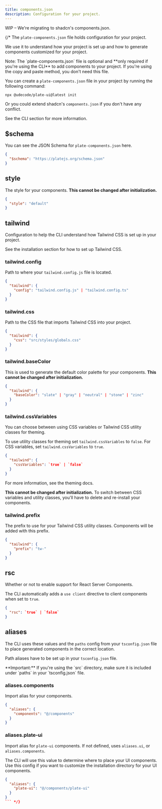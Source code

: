 ```yaml
---
title: components.json
description: Configuration for your project.
---
```


<Callout className="mt-6">
WIP – We're migrating to <Link href="https://ui.shadcn.com/docs/components-json">shadcn's components.json</Link>.
</Callout>

{/* The `plate-components.json` file holds configuration for your project.

We use it to understand how your project is set up and how to generate components customized for your project.

<Callout className="mt-6">
  Note: The `plate-components.json` file is optional and **only required if you're
  using the CLI** to add components to your project. If you're using the copy
  and paste method, you don't need this file.
</Callout>

You can create a `plate-components.json` file in your project by running the following command:

```bash
npx @udecode/plate-ui@latest init
```

Or you could extend <Link href="https://ui.shadcn.com/docs/components-json">shadcn's `components.json`</Link> if you don't have any conflict.

See the <Link href="/docs/components/cli">CLI section</Link> for more information.

## $schema

You can see the JSON Schema for `plate-components.json` <Link href="https://platejs.org/schema.json">here</Link>.

```json title="plate-components.json"
{
  "$schema": "https://platejs.org/schema.json"
}
```

## style

The style for your components. **This cannot be changed after initialization.**

```json title="plate-components.json"
{
  "style": "default"
}
```

## tailwind

Configuration to help the CLI understand how Tailwind CSS is set up in your project.

See the <Link href="/docs/installation">installation section</Link> for how to set up Tailwind CSS.

### tailwind.config

Path to where your `tailwind.config.js` file is located.

```json title="plate-components.json"
{
  "tailwind": {
    "config": "tailwind.config.js" | "tailwind.config.ts"
  }
}
```

### tailwind.css

Path to the CSS file that imports Tailwind CSS into your project.

```json title="plate-components.json"
{
  "tailwind": {
    "css": "src/styles/globals.css"
  }
}
```

### tailwind.baseColor

This is used to generate the default color palette for your components. **This cannot be changed after initialization.**

```json title="plate-components.json"
{
  "tailwind": {
    "baseColor": "slate" | "gray" | "neutral" | "stone" | "zinc"
  }
}
```

### tailwind.cssVariables

You can choose between using CSS variables or Tailwind CSS utility classes for theming.

To use utility classes for theming set `tailwind.cssVariables` to `false`. For CSS variables, set `tailwind.cssVariables` to `true`.

```json title="plate-components.json"
{
  "tailwind": {
    "cssVariables": `true` | `false`
  }
}
```

For more information, see the <Link href="/docs/theming">theming docs</Link>.

**This cannot be changed after initialization.** To switch between CSS variables and utility classes, you'll have to delete and re-install your components.

### tailwind.prefix

The prefix to use for your Tailwind CSS utility classes. Components will be added with this prefix.

```json title="plate-components.json"
{
  "tailwind": {
    "prefix": "tw-"
  }
}
```

## rsc

Whether or not to enable support for React Server Components.

The CLI automatically adds a `use client` directive to client components when set to `true`.

```json title="plate-components.json"
{
  "rsc": `true` | `false`
}
```

## aliases

The CLI uses these values and the `paths` config from your `tsconfig.json` file to place generated components in the correct location.

Path aliases have to be set up in your `tsconfig.json` file.

<Callout className="mt-6">
  **Important:** If you're using the `src` directory, make sure it is included
  under `paths` in your `tsconfig.json` file.
</Callout>

### aliases.components

Import alias for your components.

```json title="plate-components.json"
{
  "aliases": {
    "components": "@/components"
  }
}
```


### aliases.plate-ui

Import alias for `plate-ui` components. If not defined, uses `aliases.ui`, or `aliases.components`. 

The CLI will use this value to determine where to place your UI components. Use this config if you want to customize the installation directory for your UI components.

```json title="plate-components.json"
{
  "aliases": {
    "plate-ui": "@/components/plate-ui"
  }
}
``` */}
